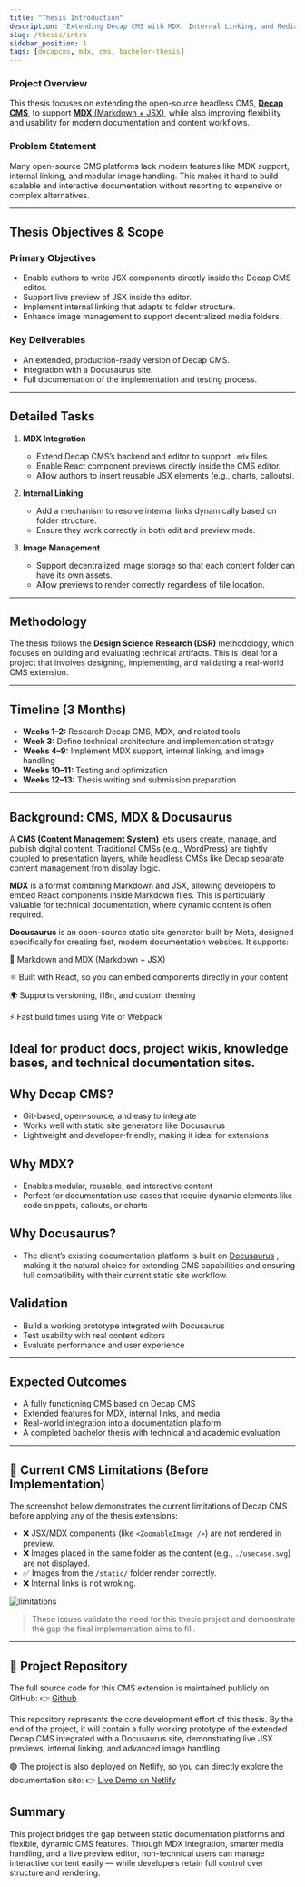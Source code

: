 ```yaml
---
title: "Thesis Introduction"
description: "Extending Decap CMS with MDX, Internal Linking, and Media Management"
slug: /thesis/intro
sidebar_position: 1
tags: [decapcms, mdx, cms, bachelor-thesis]
---
```


### Project Overview

This thesis focuses on extending the open-source headless CMS, [**Decap CMS**](https://decapcms.org/), to support [**MDX** (Markdown + JSX)](https://mdxjs.com/), while also improving flexibility and usability for modern documentation and content workflows.

### Problem Statement

Many open-source CMS platforms lack modern features like MDX support, internal linking, and modular image handling. This makes it hard to build scalable and interactive documentation without resorting to expensive or complex alternatives.

---

## Thesis Objectives & Scope

### Primary Objectives

- Enable authors to write JSX components directly inside the Decap CMS editor.
- Support live preview of JSX inside the editor.
- Implement internal linking that adapts to folder structure.
- Enhance image management to support decentralized media folders.

### Key Deliverables

- An extended, production-ready version of Decap CMS.
- Integration with a Docusaurus site.
- Full documentation of the implementation and testing process.

---

## Detailed Tasks

1. **MDX Integration**

   - Extend Decap CMS’s backend and editor to support `.mdx` files.
   - Enable React component previews directly inside the CMS editor.
   - Allow authors to insert reusable JSX elements (e.g., charts, callouts).

2. **Internal Linking**

   - Add a mechanism to resolve internal links dynamically based on folder structure.
   - Ensure they work correctly in both edit and preview mode.

3. **Image Management**

   - Support decentralized image storage so that each content folder can have its own assets.
   - Allow previews to render correctly regardless of file location.

---

## Methodology

The thesis follows the **Design Science Research (DSR)** methodology, which focuses on building and evaluating technical artifacts. This is ideal for a project that involves designing, implementing, and validating a real-world CMS extension.

---

## Timeline (3 Months)

- **Weeks 1–2:** Research Decap CMS, MDX, and related tools
- **Week 3:** Define technical architecture and implementation strategy
- **Weeks 4–9:** Implement MDX support, internal linking, and image handling
- **Weeks 10–11:** Testing and optimization
- **Weeks 12–13:** Thesis writing and submission preparation

---

## Background: CMS, MDX & Docusaurus

A **CMS (Content Management System)** lets users create, manage, and publish digital content. Traditional CMSs (e.g., WordPress) are tightly coupled to presentation layers, while headless CMSs like Decap separate content management from display logic.

**MDX** is a format combining Markdown and JSX, allowing developers to embed React components inside Markdown files. This is particularly valuable for technical documentation, where dynamic content is often required.

**Docusaurus** is an open-source static site generator built by Meta, designed specifically for creating fast, modern documentation websites. It supports:

📘 Markdown and MDX (Markdown + JSX)

⚛️ Built with React, so you can embed components directly in your content

🌍 Supports versioning, i18n, and custom theming

⚡ Fast build times using Vite or Webpack

## Ideal for product docs, project wikis, knowledge bases, and technical documentation sites.

## Why Decap CMS?

- Git-based, open-source, and easy to integrate
- Works well with static site generators like Docusaurus
- Lightweight and developer-friendly, making it ideal for extensions

## Why MDX?

- Enables modular, reusable, and interactive content
- Perfect for documentation use cases that require dynamic elements like code snippets, callouts, or charts

## Why Docusaurus?

- The client’s existing documentation platform is built on [Docusaurus](https://docusaurus.io/) , making it the natural choice for extending CMS capabilities and ensuring full compatibility with their current static site workflow.

## Validation

- Build a working prototype integrated with Docusaurus
- Test usability with real content editors
- Evaluate performance and user experience

---

## Expected Outcomes

- A fully functioning CMS based on Decap CMS
- Extended features for MDX, internal links, and media
- Real-world integration into a documentation platform
- A completed bachelor thesis with technical and academic evaluation

---

## 📸 Current CMS Limitations (Before Implementation)

The screenshot below demonstrates the current limitations of Decap CMS before applying any of the thesis extensions:

- ❌ JSX/MDX components (like `<ZoomableImage />`) are not rendered in preview.
- ❌ Images placed in the same folder as the content (e.g., `./usecase.svg`) are not displayed.
- ✅ Images from the `/static/` folder render correctly.
- ❌ Internal links is not wroking.

![limitations](./limitations.png)

> These issues validate the need for this thesis project and demonstrate the gap the final implementation aims to fill.

---

## 🔗 Project Repository

The full source code for this CMS extension is maintained publicly on GitHub:
👉 [Github](https://github.com/niravbhuva99/cms-thesis-project)

This repository represents the core development effort of this thesis.
By the end of the project, it will contain a fully working prototype of the extended Decap CMS integrated with a Docusaurus site, demonstrating live JSX previews, internal linking, and advanced image handling.

🟢 The project is also deployed on Netlify, so you can directly explore the documentation site:
👉 [Live Demo on Netlify](https://celebrated-maamoul-edd9d7.netlify.app/)

## Summary

This project bridges the gap between static documentation platforms and flexible, dynamic CMS features. Through MDX integration, smarter media handling, and a live preview editor, non-technical users can manage interactive content easily — while developers retain full control over structure and rendering.
